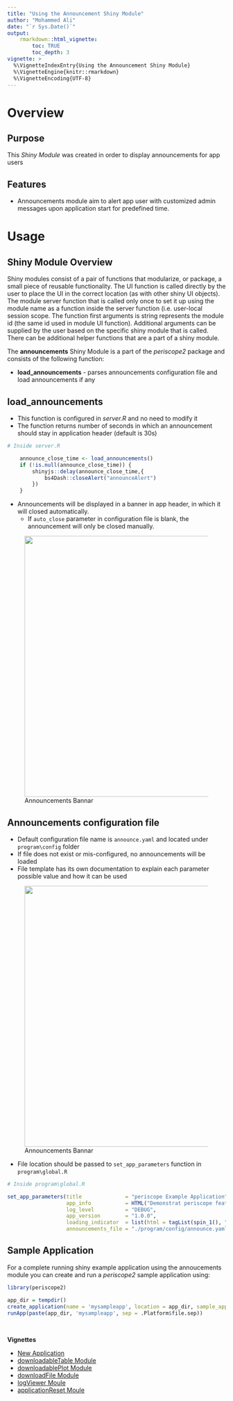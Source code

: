```yaml
---
title: "Using the Announcement Shiny Module"
author: "Mohammed Ali"
date: "`r Sys.Date()`"
output: 
    rmarkdown::html_vignette:
        toc: TRUE
        toc_depth: 3
vignette: >
  %\VignetteIndexEntry{Using the Announcement Shiny Module}
  %\VignetteEngine{knitr::rmarkdown}
  %\VignetteEncoding{UTF-8}
---
```


# Overview

## Purpose 

This *Shiny Module* was created in order to display announcements for app users

## Features

* Announcements module aim to alert app user with customized admin messages upon application start for predefined time.

# Usage

## Shiny Module Overview

Shiny modules consist of a pair of functions that modularize, or package, a 
small piece of reusable functionality.  The UI function is called directly by
the user to place the UI in the correct location (as with other shiny UI
objects). The module server function that is called only once to set it up using the
module name as a function inside the server function (i.e. user-local session
scope.  The function first arguments is string represents the module id (the same id used in module UI function). Additional arguments can be supplied by the user based on the specific shiny module that is called.  There can be additional helper functions that are a part of a shiny module.

The **announcements** Shiny Module is a part of the *periscope2* package and 
consists of the following function:

* **load_announcements** - parses announcements configuration file and load announcements if any

## load_announcements

* This function is configured in *server.R* and no need to modify it
* The function returns number of seconds in which an announcement should stay in application header (default is 30s)

```r
# Inside server.R

    announce_close_time <- load_announcements()
    if (!is.null(announce_close_time)) {
        shinyjs::delay(announce_close_time,{
            bs4Dash::closeAlert("announceAlert") 
        })
    }
```

* Announcements will be displayed in a banner in app header, in which it will closed automatically.
  * If `auto_close` parameter in configuration file is blank, the announcement will only be closed manually.

<figure>
  <center><img src="figures/announcements.jpg" width = "600px"></center>
  <figcaption>Announcements Bannar</figcaption>
</figure>

## Announcements configuration file

* Default configuration file name is `announce.yaml` and located under `program\config` folder
* If file does not exist or mis-configured, no announcements will be loaded
* File template has its own documentation to explain each parameter possible value and how it can be used

<figure>
  <center><img src="figures/announcements-conf.jpg" width = "600px"></center>
  <figcaption>Announcements Bannar</figcaption>
</figure>

* File location should be passed to `set_app_parameters` function in `program\global.R`

```r
# Inside program\global.R

set_app_parameters(title              = "periscope Example Application",
                   app_info           = HTML("Demonstrat periscope features and generated application layout"),
                   log_level          = "DEBUG",
                   app_version        = "1.0.0",
                   loading_indicator  = list(html = tagList(spin_1(), "Loading ...")),
                   announcements_file = "./program/config/announce.yaml")
```


## Sample Application

For a complete running shiny example application using the annoucements
module you can create and run a *periscope2* sample application using:

```r
library(periscope2)

app_dir = tempdir()
create_application(name = 'mysampleapp', location = app_dir, sample_app = TRUE)
runApp(paste(app_dir, 'mysampleapp', sep = .Platform$file.sep))
```

<br>

**Vignettes**

* [New Application](new-application.html)
* [downloadableTable Module](downloadableTable-module.html)
* [downloadablePlot Module](downloadablePlot-module.html)
* [downloadFile Module](downloadFile-module.html)
* [logViewer Moule](logViewer-moule.html)
* [applicationReset Moule](applicationReset-module.html)
